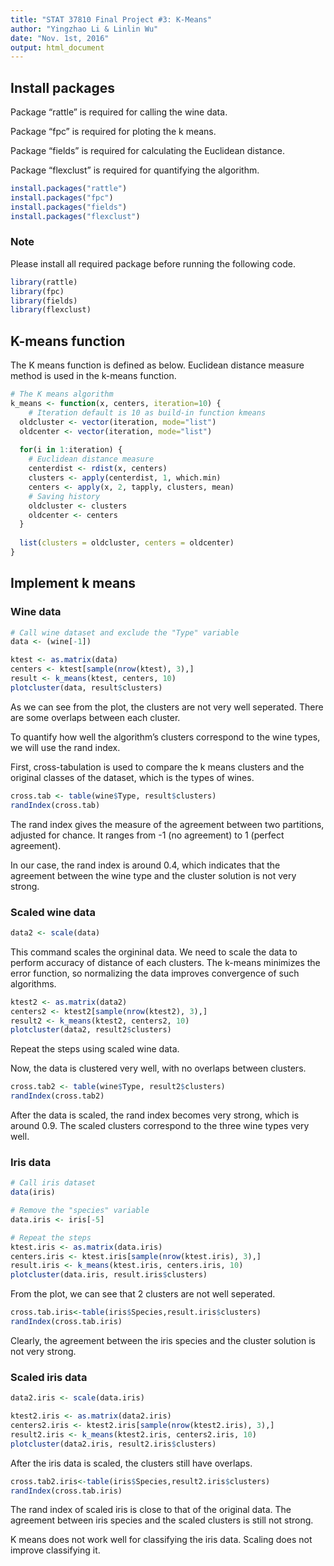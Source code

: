 ```yaml
---
title: "STAT 37810 Final Project #3: K-Means"
author: "Yingzhao Li & Linlin Wu"
date: "Nov. 1st, 2016"
output: html_document
---
```


## Install packages
Package "rattle" is required for calling the wine data.

Package "fpc" is required for ploting the k means.

Package "fields" is required for calculating the Euclidean distance. 

Package "flexclust" is required for quantifying the algorithm.

```r
install.packages("rattle")
install.packages("fpc")
install.packages("fields")
install.packages("flexclust")
```

### Note
Please install all required package before running the following code.

```r
library(rattle)
library(fpc)
library(fields)
library(flexclust)
```

## K-means function
The K means function is defined as below. Euclidean distance measure method is used in the k-means function.

```r
# The K means algorithm
k_means <- function(x, centers, iteration=10) { 
    # Iteration default is 10 as build-in function kmeans
  oldcluster <- vector(iteration, mode="list")
  oldcenter <- vector(iteration, mode="list")
  
  for(i in 1:iteration) {
    # Euclidean distance measure
    centerdist <- rdist(x, centers) 
    clusters <- apply(centerdist, 1, which.min)
    centers <- apply(x, 2, tapply, clusters, mean)
    # Saving history
    oldcluster <- clusters
    oldcenter <- centers
  }
  
  list(clusters = oldcluster, centers = oldcenter)
}
```

## Implement k means

### Wine data

```r
# Call wine dataset and exclude the "Type" variable
data <- (wine[-1]) 

ktest <- as.matrix(data)
centers <- ktest[sample(nrow(ktest), 3),]
result <- k_means(ktest, centers, 10)
plotcluster(data, result$clusters)
```

As we can see from the plot, the clusters are not very well seperated. There are some overlaps between each cluster.

To quantify how well the algorithm's clusters correspond to the wine types, we will use the rand index.

First, cross-tabulation is used to compare the k means clusters and the original classes of the dataset, which is the types of wines.

```r
cross.tab <- table(wine$Type, result$clusters)
randIndex(cross.tab)
```

The rand index gives the measure of the agreement between two partitions, adjusted for chance. It ranges from -1 (no agreement) to 1 (perfect agreement).

In our case, the rand index is around 0.4, which indicates that the agreement between the wine type and the cluster solution is not very strong.

### Scaled wine data

```r
data2 <- scale(data) 
```

This command scales the orgininal data. We need to scale the data to perform accuracy of distance of each clusters. The k-means minimizes the error function, so normalizing the data improves convergence of such algorithms.

```r
ktest2 <- as.matrix(data2)
centers2 <- ktest2[sample(nrow(ktest2), 3),]
result2 <- k_means(ktest2, centers2, 10)
plotcluster(data2, result2$clusters)
```

Repeat the steps using scaled wine data. 

Now, the data is clustered very well, with no overlaps between clusters.

```r
cross.tab2 <- table(wine$Type, result2$clusters)
randIndex(cross.tab2)
```

After the data is scaled, the rand index becomes very strong, which is around 0.9. The scaled clusters correspond to the three wine types very well.

### Iris data

```r
# Call iris dataset
data(iris) 

# Remove the "species" variable
data.iris <- iris[-5] 

# Repeat the steps
ktest.iris <- as.matrix(data.iris)
centers.iris <- ktest.iris[sample(nrow(ktest.iris), 3),]
result.iris <- k_means(ktest.iris, centers.iris, 10)
plotcluster(data.iris, result.iris$clusters)
```

From the plot, we can see that 2 clusters are not well seperated.

```r
cross.tab.iris<-table(iris$Species,result.iris$clusters)
randIndex(cross.tab.iris)
```

Clearly, the agreement between the iris species and the cluster solution is not very strong.

### Scaled iris data

```r
data2.iris <- scale(data.iris)

ktest2.iris <- as.matrix(data2.iris)
centers2.iris <- ktest2.iris[sample(nrow(ktest2.iris), 3),]
result2.iris <- k_means(ktest2.iris, centers2.iris, 10)
plotcluster(data2.iris, result2.iris$clusters)
```

After the iris data is scaled, the clusters still have overlaps.

```r
cross.tab2.iris<-table(iris$Species,result2.iris$clusters)
randIndex(cross.tab.iris)
```

The rand index of scaled iris is close to that of the original data. The agreement between iris species and the scaled clusters is still not strong.

K means does not work well for classifying the iris data. Scaling does not improve classifying it.